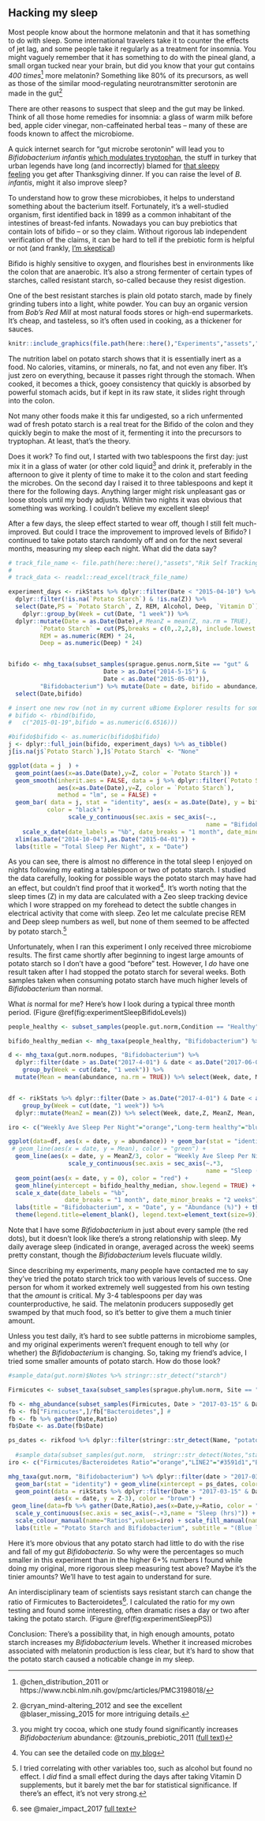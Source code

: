 ## Hacking my sleep {#experimentSleep}

Most people know about the hormone melatonin and that it has something to do with sleep. Some international travelers take it to counter the effects of jet lag, and some people take it regularly as a treatment for insomnia.  You might vaguely remember that it has something to do with the pineal gland, a small organ tucked near your brain, but did you know that your gut contains *400 times*^[@chen_distribution_2011 or https://www.ncbi.nlm.nih.gov/pmc/articles/PMC3198018/] more melatonin?  Something like 80% of its precursors, as well as those of the similar mood-regulating neurotransmitter serotonin are made in the gut^[@cryan_mind-altering_2012 and see the excellent @blaser_missing_2015 for more intriguing details.]

There are other reasons to suspect that sleep and the gut may be linked. Think of all those home remedies for insomnia: a glass of warm milk before bed, apple cider vinegar, non-caffeinated herbal teas -- many of these are foods known to affect the microbiome. 

A quick internet search for "gut microbe serotonin" will lead you to _Bifidobacterium infantis_ [which modulates tryptophan](http://www.pnas.org/content/108/7/3047.long), the stuff in turkey that urban legends have long (and incorrectly) blamed for [that sleepy feeling](http://www.webmd.com/food-recipes/features/the-truth-about-tryptophan) you get after Thanksgiving dinner. If you can raise the level of _B. infantis_, might it also improve sleep?

To understand how to grow these microbiobes, it helps to understand something about the bacterium itself. Fortunately, it's a well-studied organism, first identified back in 1899 as a common inhabitant of the intestines of breast-fed infants. Nowadays you can buy prebiotics that contain lots of bifido – or so they claim. Without rigorous lab independent verification of the claims, it can be hard to tell if the prebiotic form is helpful or not (and frankly, [I'm skeptical](#experimentProbiotics))

Bifido is highly sensitive to oxygen, and flourishes best in environments like the colon that are anaerobic. It's also a strong fermenter of certain types of starches, called resistant starch, so-called because they resist digestion.

One of the best resistant starches is plain old potato starch, made by finely grinding tubers into a light, white powder. You can buy an organic version from *Bob's Red Mill* at most natural foods stores or high-end supermarkets. It's cheap, and tasteless, so it's often used in cooking, as a thickener for sauces.


```r

knitr::include_graphics(file.path(here::here(),"Experiments","assets","experimentSleepBobsRedMillFront.jpg"))
```


The nutrition label on potato starch shows that it is essentially inert as a food. No calories, vitamins, or minerals, no fat, and not even any fiber. It's just zero on everything, because it passes right through the stomach. When cooked, it becomes a thick, gooey consistency that quickly is absorbed by powerful stomach acids, but if kept in its raw state, it slides right through into the colon.

Not many other foods make it this far undigested, so a rich unfermented wad of fresh potato starch is a real treat for the Bifido of the colon and they quickly begin to make the most of it, fermenting it into the precursors to tryptophan. At least, that's the theory.

Does it work?  To find out, I started with two tablespoons the first day: just mix it in a glass of water (or other cold liquid^[you might try cocoa, which one study found significantly increases *Bifidobacterium* abundance: @tzounis_prebiotic_2011 ([full text](https://academic.oup.com/ajcn/article/93/1/62/4597700#112962129))] and drink it, preferably in the afternoon to give it plenty of time to make it to the colon and start feeding the microbes. On the second day I raised it to three tablespoons and kept it there for the following days. Anything larger might risk unpleasant gas or loose stools until my body adjusts. Within two nights it was obvious that something was working. I couldn't believe my excellent sleep!

After a few days, the sleep effect started to wear off, though I still felt much-improved. But could I trace the improvement to improved levels of Bifido? I continued to take potato starch randomly off and on for the next several months, measuring my sleep each night. What did the data say?

```r
# track_file_name <- file.path(here::here(),"assets","Rik Self Tracking 2015.xlsx")
# 
# track_data <- readxl::read_excel(track_file_name)

experiment_days <- rikStats %>% dplyr::filter(Date < "2015-04-10") %>%
  dplyr::filter(!is.na(`Potato Starch`) & !is.na(Z)) %>%
  select(Date,PS = `Potato Starch`, Z, REM, Alcohol, Deep, `Vitamin D`) %>%
    dplyr::group_by(Week = cut(Date, "1 week")) %>%
  dplyr::mutate(Date = as.Date(Date),# MeanZ = mean(Z, na.rm = TRUE),
         `Potato Starch` = cut(PS,breaks = c(0,.2,2,8), include.lowest = TRUE, labels =c("None", "Low", "High")),
         REM = as.numeric(REM) * 24,
         Deep = as.numeric(Deep) * 24) 


bifido <- mhg_taxa(subset_samples(sprague.genus.norm,Site == "gut" &
                           Date > as.Date("2014-5-15") &
                           Date < as.Date("2015-05-01")),
         "Bifidobacterium") %>% mutate(Date = date, bifido = abundance/10000) %>%
  select(Date,bifido)

# insert one new row (not in my current uBiome Explorer results for some reason, but for which I have JSON data)
# bifido <- rbind(bifido,
#   c("2015-01-19",bifido = as.numeric(6.6516)))

#bifido$bifido <- as.numeric(bifido$bifido)
j <- dplyr::full_join(bifido, experiment_days) %>% as_tibble()
j[is.na(j$`Potato Starch`),]$`Potato Starch` <- "None"

ggplot(data = j  ) +
  geom_point(aes(x=as.Date(Date),y=Z, color = `Potato Starch`)) +
  geom_smooth(inherit.aes = FALSE, data = j %>% dplyr::filter(`Potato Starch` %in% c("Low","None")),
              aes(x=as.Date(Date),y=Z, color = `Potato Starch`),
              method = "lm", se = FALSE) +
  geom_bar( data = j, stat = "identity", aes(x = as.Date(Date), y = bifido),
           color = "black") +
                 scale_y_continuous(sec.axis = sec_axis(~.,
                                                        name = "Bifidobacterium (%)")) +
    scale_x_date(date_labels = "%b", date_breaks = "1 month", date_minor_breaks = "2 weeks") +
  xlim(as.Date("2014-10-04"),as.Date("2015-04-01")) +
  labs(title = "Total Sleep Per Night", x = "Date")
```

As you can see, there is almost no difference in the total sleep I enjoyed on nights following my eating a tablespoon or two of potato starch. I studied the data carefully, looking for possible ways the potato starch may have had an effect, but couldn't find proof that it worked^[You can see the detailed code on [my blog](http://richardsprague.com/post/2019/02/09/reevaluating_sleep_experiments/)]. It's worth noting that the sleep times (Z) in my data are calculated with a Zeo sleep tracking device which I wore strapped on my forehead to detect the subtle changes in electrical activity that come with sleep. Zeo let me calculate precise REM and Deep sleep numbers as well, but none of them seemed to be affected by potato starch.^[I tried correlating with other variables too, such as alcohol but found no effect. I *did* find a small effect during the days after taking Vitamin D supplements, but it barely met the bar for statistical significance. If there's an effect, it's not very strong.]

Unfortunately, when I ran this experiment I only received three microbiome results. The first came shortly after beginning to ingest large amounts of potato starch so I don't have a good "before" test. However, I *do* have one result taken after I had stopped the potato starch for several weeks. Both samples taken when consuming potato starch have much higher levels of _Bifidobacterium_ than normal. 

What _is_ normal for me? Here's how I look during a typical three month period. (Figure \@ref(fig:experimentSleepBifidoLevels))

```r

people_healthy <- subset_samples(people.gut.norm,Condition == "Healthy")

bifido_healthy_median <- mhg_taxa(people_healthy, "Bifidobacterium") %>% pull(abundance) %>% median()/10000

d <- mhg_taxa(gut.norm.nodupes, "Bifidobacterium") %>% 
  dplyr::filter(date > as.Date("2017-4-01") & date < as.Date("2017-06-01")) %>% mutate(abundance = abundance /10000) %>% 
    group_by(Week = cut(date, "1 week")) %>% 
  mutate(Mean = mean(abundance, na.rm = TRUE)) %>% select(Week, date, Mean, abundance)


df <- rikStats %>% dplyr::filter(Date > as.Date("2017-4-01") & Date < as.Date("2017-06-01")) %>% select(date = Date, Z) %>% dplyr::left_join(d) %>%
    group_by(Week = cut(date, "1 week")) %>% 
  dplyr::mutate(MeanZ = mean(Z)) %>% select(Week, date,Z, MeanZ, Mean, abundance)

iro <- c("Weekly Ave Sleep Per Night"="orange","Long-term healthy"="blue","BAR"="#62c76b")

ggplot(data=df, aes(x = date, y = abundance)) + geom_bar(stat = "identity") +
 # geom_line(aes(x = date, y = Mean), color = "green") + 
  geom_line(aes(x = date, y = MeanZ/3, color = "Weekly Ave Sleep Per Night"),  stat = "identity") + 
                 scale_y_continuous(sec.axis = sec_axis(~.*3,
                                                        name = "Sleep (Weekly Mean)")) +
  geom_point(aes(x = date, y = 0), color = "red") + 
  geom_hline(yintercept = bifido_healthy_median, show.legend = TRUE) +
  scale_x_date(date_labels = "%b",
                date_breaks = "1 month", date_minor_breaks = "2 weeks") +
  labs(title = "Bifidobacterium", x = "Date", y = "Abundance (%)") + theme(axis.title.x = element_blank()) + 
  theme(legend.title=element_blank(), legend.text=element_text(size=9))
```

Note that I have some *Bifidobacterium* in just about every sample (the red dots), but it doesn't look like there's a strong relationship with sleep. My daily average sleep (indicated in orange, averaged across the week) seems pretty constant, though the *Bifidobacterium* levels flucuate wildly.

Since describing my experiments, many people have contacted me to say they've tried the potato starch trick too with various levels of success. One person for whom it worked extremely well suggested from his own testing that the *amount* is critical. My 3-4 tablespoons per day was counterproductive, he said. The melatonin producers supposedly get swamped by that much food, so it's better to give them a much tinier amount.

Unless you test daily, it's hard to see subtle patterns in microbiome samples, and my original experiments weren't frequent enough to tell why (or whether) the _Bifidobacterium_ is changing. So, taking my friend's advice, I tried some smaller amounts of potato starch. How do those look?

```r

#sample_data(gut.norm)$Notes %>% stringr::str_detect("starch")

Firmicutes <- subset_taxa(subset_samples(sprague.phylum.norm, Site == "gut"), Phylum %in% c("Firmicutes","Bacteroidetes"))

fb <- mhg_abundance(subset_samples(Firmicutes, Date > "2017-03-15" & Date < "2017-04-15"))/10000 
fb <- fb["Firmicutes",]/fb["Bacteroidetes",] # 
fb <- fb %>% gather(Date,Ratio)
fb$Date <- as.Date(fb$Date)

ps_dates <- rikfood %>% dplyr::filter(stringr::str_detect(Name, "potato starch")) %>% select(Date,Name) %>% pull(Date)
  
  #sample_data(subset_samples(gut.norm,  stringr::str_detect(Notes,"starch") ))[,c("Date","SSR","Label")] %>% pull(Date)
iro <- c("Firmicutes/Bacteroidetes Ratio"="orange","LINE2"="#3591d1","BAR"="#62c76b")

mhg_taxa(gut.norm, "Bifidobacterium") %>% dplyr::filter(date > "2017-03-15" & date < "2017-04-15") %>% ggplot(aes(x=date,y=abundance/10000)) +  geom_point(aes(x = date, y = 0), color = "red") + 
  geom_bar(stat = "identity") + geom_vline(xintercept = ps_dates, color = "blue") +
  geom_point(data = rikStats %>% dplyr::filter(Date > "2017-03-15" & Date < "2017-04-15") %>% mutate(date = Date),
             aes(x = date, y = Z-3), color = "brown") +
 geom_line(data=fb %>% gather(Date,Ratio),aes(x=Date,y=Ratio, color = "Firmicutes/Bacteroidetes Ratio")) +
  scale_y_continuous(sec.axis = sec_axis(~.+3,name = "Sleep (hrs)")) +
  scale_colour_manual(name="Ratios",values=iro) + scale_fill_manual(name="Sleep",values=iro) +
  labs(title = "Potato Starch and Bifidobacterium", subtitle = "(Blue lines are days I took some potato starch)", y = "Bifidobacterium (%)") +   theme(axis.title.y.right = element_text(color = "brown"), axis.text.y.right = element_text(color = "brown")) + theme(legend.title=element_blank(), legend.text=element_text(size=9))

```

Here it's more obvious that any potato starch had little to do with the rise and fall of my gut _Bifidobacteria_. So why were the percentages so much smaller in this experiment than in the higher 6+% numbers I found while doing my original, more rigorous sleep measuring test above? Maybe it's the tinier amounts? We'll have to test again to understand for sure.

An interdisciplinary team of scientists says resistant starch can change the ratio of Firmicutes to Bacteroidetes^[see @maier_impact_2017 [full text](https://mbio.asm.org/content/8/5/e01343-17
)]. I calculated the ratio for my own testing and found some interesting, often dramatic rises a day or two after taking the potato starch. (Figure \@ref(fig:experimentSleepPS)) 

Conclusion: There's a possibility that, in high enough amounts, potato starch increases my _Bifidobacterium_ levels. Whether it increased microbes associated with melatonin production is less clear, but it's hard to show that the potato starch caused a noticable change in my sleep.




